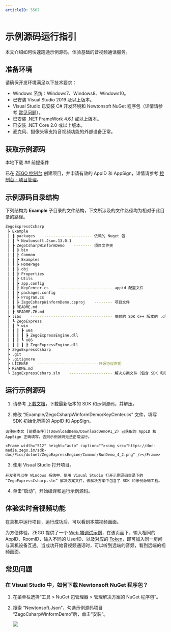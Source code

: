 ```yaml
---
articleID: 5567
---
```

# 示例源码运行指引



本文介绍如何快速跑通示例源码，体验基础的音视频通话服务。

## 准备环境

请确保开发环境满足以下技术要求：

* Windows 系统：Windows7、Windows8、Windows10。
* 已安装 Visual Studio 2019 及以上版本。
* Visual Studio 已安装 C# 开发环境和 Newtonsoft NuGet 程序包（详情请参考 [常见问题](/real-time-video-windows-cs/quick-start/run-example-code#常见问题)）。
* 已安装 .NET FrameWork 4.6.1 或以上版本。
* 已安装 .NET Core 2.0 或以上版本。
* 麦克风、摄像头等支持音视频功能的外部设备正常。

## 获取示例源码

<Card title="示例源码" href="https://artifact-sdk.zego.im/express/video/windows-csharp/zego-express-video-windows-csharp.zip" target="_blank">
本地下载
</Card>
## 前提条件

已在 [ZEGO 控制台](https://console.zego.im/) 创建项目，并申请有效的 AppID 和 AppSign，详情请参考 [控制台 - 项目管理](/console/project-info)。

## 示例源码目录结构

下列结构为 **Example** 子目录的文件结构，下文所涉及的文件路径均为相对于此目录的路径。

```bash
ZegoExpressCsharp
 ┣ Example
 ┃ ┣ packages    --------------------- 依赖的 Nuget 包
 ┃ ┃ ┗ Newtonsoft.Json.13.0.1
 ┃ ┣ ZegoCsharpWinformDemo    -------- 项目文件夹
 ┃ ┃ ┣ bin
 ┃ ┃ ┣ Common
 ┃ ┃ ┣ Examples
 ┃ ┃ ┣ HomePage
 ┃ ┃ ┣ obj
 ┃ ┃ ┣ Properties
 ┃ ┃ ┣ Utils
 ┃ ┃ ┣ app.config
 ┃ ┃ ┣ KeyCenter.cs    ------------------------ appid 配置文件
 ┃ ┃ ┣ packages.config
 ┃ ┃ ┣ Program.cs
 ┃ ┃ ┣ ZegoCsharpWinformDemo.csproj    -------- 项目文件
 ┃ ┣ README.md
 ┃ ┣ README.ZH.md
 ┣ libs    ------------------------------------ 依赖的 SDK C++ 版本的 .dll 库文件
 ┃ ┗ ZegoExpress
 ┃ ┃ ┗ win
 ┃ ┃ ┃ ┣ x64
 ┃ ┃ ┃ ┃ ┣ ZegoExpressEngine.dll
 ┃ ┃ ┃ ┗ x86
 ┃ ┃ ┃ ┃ ┣ ZegoExpressEngine.dll
 ┣ ZegoExpressCsharp
 ┣ .git
 ┣ .gitignore
 ┣ LICENSE    ---------------------------开源协议声明
 ┣ README.md
 ┗ ZegoExpressCsharp.sln    ------------------- 解决方案文件（包含 SDK 和示例源码工程）
```

## 运行示例源码

1. 请参考 [下载文档](/real-time-video-windows-cs/client-sdk/download-sdk)，下载最新版本的 SDK 和示例源码，并解压。

2. 修改 “/Example/ZegoCsharpWinformDemo/KeyCenter.cs” 文件，填写 SDK 初始化所需的 AppID 和 AppSign。

<Warning title="注意">


    请使用本文 [前提条件](!DownloadDemo/DownloadDemo#1_2) 已获取的 AppID 和 AppSign 正确填写，否则示例源码无法正常运行。

</Warning>



    <Frame width="512" height="auto" caption=""><img src="https://doc-media.zego.im/sdk-doc/Pics/dotnet/ZegoExpressEngine/Common/RunDemo_4_2.png" /></Frame>

3. 使用 Visual Studio 打开项目。

<Note title="说明">


    开发者可以在 Windows 系统中，使用 Visual Studio 打开示例源码目录下的 “ZegoExpressCsharp.sln” 解决方案文件，该解决方案中包含了 SDK 和示例源码工程。

</Note>



4. 单击“启动”，开始编译和运行示例源码。


## 体验实时音视频功能

在真机中运行项目，运行成功后，可以看到本端视频画面。

为方便体验，ZEGO 提供了一个 [Web 端调试示例](https://zegodev.github.io/zego-express-webrtc-sample/assistDev/index.html)，在该页面下，输入相同的 AppID、RoomID，输入不同的 UserID、以及对应的 [Token](/console/development-assistance/temporary-token)，即可加入同一房间与真机设备互通。当成功开始音视频通话时，可以听到远端的音频，看到远端的视频画面。


## 常见问题

### 在 Visual Studio 中，如何下载 Newtonsoft NuGet 程序包？

1. 在菜单栏选择“工具 > NuGet 包管理器 > 管理解决方案的 NuGet 程序包”。
2. 搜索 “Newtonsoft.Json”，勾选示例源码项目 “ZegoCsharpWinformDemo”后，单击“安装”。

    <Frame width="512" height="auto" caption=""><img src="https://doc-media.zego.im/sdk-doc/Pics/dotnet/ZegoExpressEngine/Common/RunDemo_6_1.png" /></Frame>
